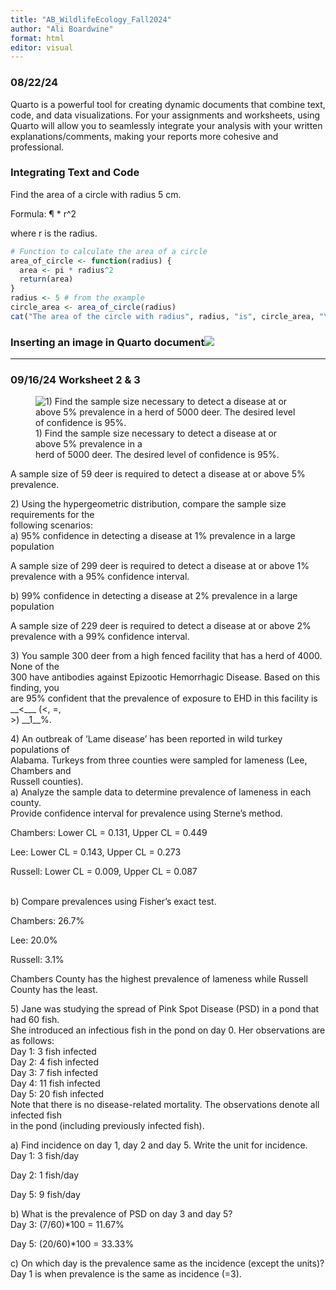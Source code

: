 ```yaml
---
title: "AB_WildlifeEcology_Fall2024"
author: "Ali Boardwine"
format: html
editor: visual
---
```


### 08/22/24

Quarto is a powerful tool for creating dynamic documents that combine text, code, and data visualizations. For your assignments and worksheets, using Quarto will allow you to seamlessly integrate your analysis with your written explanations/comments, making your reports more cohesive and professional.

### Integrating Text and Code

Find the area of a circle with radius 5 cm.

Formula: ¶ \* r\^2

where r is the radius.

```r
# Function to calculate the area of a circle
area_of_circle <- function(radius) {
  area <- pi * radius^2
  return(area)
}
radius <- 5 # from the example
circle_area <- area_of_circle(radius)
cat("The area of the circle with radius", radius, "is", circle_area, "\n")
```

### Inserting an image in Quarto document![](images/clipboard-1423874183.png)

----------------------------------------------------------------------------------

### 09/16/24 Worksheet 2 & 3

![1) Find the sample size necessary to detect a disease at or above 5% prevalence in a\
herd of 5000 deer. The desired level of confidence is 95%. ](images/clipboard-2842199144.png)

A sample size of 59 deer is required to detect a disease at or above 5% prevalence.

2\) Using the hypergeometric distribution, compare the sample size requirements for the\
following scenarios:\
a) 95% confidence in detecting a disease at 1% prevalence in a large population

A sample size of 299 deer is required to detect a disease at or above 1% prevalence with a 95% confidence interval. \

b\) 99% confidence in detecting a disease at 2% prevalence in a large population

A sample size of 229 deer is required to detect a disease at or above 2% prevalence with a 99% confidence interval.

3\) You sample 300 deer from a high fenced facility that has a herd of 4000. None of the\
300 have antibodies against Epizootic Hemorrhagic Disease. Based on this finding, you\
are 95% confident that the prevalence of exposure to EHD in this facility is \_\_\<\_\_\_ (\<, =,\
\>) \_\_1\_\_%.

4\) An outbreak of ‘Lame disease’ has been reported in wild turkey populations of\
Alabama. Turkeys from three counties were sampled for lameness (Lee, Chambers and\
Russell counties).\
a) Analyze the sample data to determine prevalence of lameness in each county.\
Provide confidence interval for prevalence using Sterne’s method.

Chambers: Lower CL = 0.131, Upper CL = 0.449

Lee: Lower CL = 0.143, Upper CL = 0.273

Russell: Lower CL = 0.009, Upper CL = 0.087

\
b) Compare prevalences using Fisher’s exact test.

Chambers: 26.7%

Lee: 20.0%

Russell: 3.1%

Chambers County has the highest prevalence of lameness while Russell County has the least.

5\) Jane was studying the spread of Pink Spot Disease (PSD) in a pond that had 60 fish.\
She introduced an infectious fish in the pond on day 0. Her observations are as follows:\
Day 1: 3 fish infected\
Day 2: 4 fish infected\
Day 3: 7 fish infected\
Day 4: 11 fish infected\
Day 5: 20 fish infected\
Note that there is no disease-related mortality. The observations denote all infected fish\
in the pond (including previously infected fish).\

a\) Find incidence on day 1, day 2 and day 5. Write the unit for incidence.\
Day 1: 3 fish/day

Day 2: 1 fish/day

Day 5: 9 fish/day

b\) What is the prevalence of PSD on day 3 and day 5?\
Day 3: (7/60)\*100 = 11.67%

Day 5: (20/60)\*100 = 33.33%

c\) On which day is the prevalence same as the incidence (except the units)?\
Day 1 is when prevalence is the same as incidence (=3).
